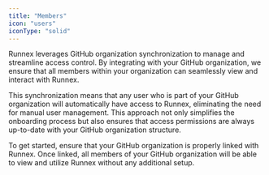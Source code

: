 ```yaml
---
title: "Members"
icon: "users"
iconType: "solid"
---
```


Runnex leverages GitHub organization synchronization to manage and streamline
access control. By integrating with your GitHub organization, we ensure that all
members within your organization can seamlessly view and interact with Runnex.

This synchronization means that any user who is part of your GitHub organization
will automatically have access to Runnex, eliminating the need for manual user
management. This approach not only simplifies the onboarding process but also
ensures that access permissions are always up-to-date with your GitHub
organization structure.

To get started, ensure that your GitHub organization is properly linked with
Runnex. Once linked, all members of your GitHub organization will be able to
view and utilize Runnex without any additional setup.
